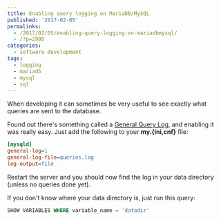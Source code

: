 ---
title: Enabling query logging on MariaDB/MySQL
published: '2017-02-05'
permalinks:
  - /2017/02/05/enabling-query-logging-on-mariadbmysql/
  - /?p=2980
categories:
  - software-development
tags:
  - logging
  - mariadb
  - mysql
  - sql
---

When developing it can sometimes be very useful to see exactly what queries are sent to the database.

Found out there's something called a [General Query Log](https://mariadb.com/kb/en/mariadb/general-query-log/), and enabling it was really easy. Just add the following to your <b>my.\{ini,cnf\}</b> file:

```ini
[mysqld]
general-log=1
general-log-file=queries.log
log-output=file
```

Restart the server and you should now find the log in your data directory (unless no queries done yet).

If you don't know where your data directory is, just run this query:

```sql
SHOW VARIABLES WHERE variable_name = 'datadir'
```
